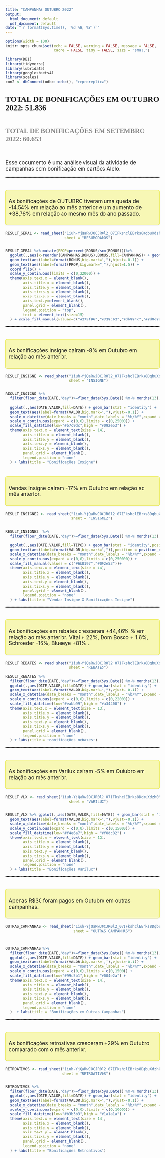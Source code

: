 ```yaml
---
title: "CAMPANHAS OUTUBRO 2022"
output:
  html_document: default
  pdf_document: default
date: "`r format(Sys.time(), '%d %B, %Y')`"
---
```

```r
options(width = 100)
knitr::opts_chunk$set(echo = FALSE, warning = FALSE, message = FALSE,
                      cache = FALSE, tidy = FALSE, size = "small")
```

<link href='https://fonts.googleapis.com/css?family=Abel' rel='stylesheet'>
<link href='https://fonts.googleapis.com/css?family=Alegreya Sans SC' rel='stylesheet'>
<style>

.main-container {
  max-width: 1200px;
  margin-left: auto;
  margin-right: auto;
}

P{
font:'Alegreya Sans SC';font-size: 17px;
}


   .red-text {
     color: red;
   }
   
  .green-text {
     color: green;
   }  

h3 { 
	font-family: 'Abel';font-size: 25px;
	margin-bottom: 0; 
	font-weight: bold;
}

h4 { 
	font-family: 'Abel';font-size: 22px;
	margin-bottom: 0; 
	font-weight: bold;
	color:#8a8a8a;
}

h5 { 
	font-family: 'Abel';font-size: 20px;
	margin-bottom: 0; 
	font-weight: bold;
	color:#b5b5b5;
}
	
	
hr {
 border-top: 2px dotted grey;
}	

.square  {
  font:'Alegreya Sans SC';font-size: 17px;
  background-color:#f7f7b5;
  border-radius: 6px;
  min-height: auto;
  max-width:auto;
  --shadow: 1px 1px 1px 1px rgb(0 0 0 / 0.25);
  box-shadow: var(--shadow);
  counter-increment: item;
  display: flex;
  justify-content: left;
  align-items: left;
  margin-bottom:20px;
  margin-top:40px;
  padding:10px;
  
}

</style>



```r
library(DBI)
library(tidyverse)
library(lubridate)
library(googlesheets4)
library(scales)
con2 <- dbConnect(odbc::odbc(), "reproreplica")
```

<h3>TOTAL DE BONIFICAÇÕES EM OUTUBRO 2022: 51.836  </h3>
</br>
<h4>TOTAL DE BONIFICAÇÕES EM SETEMBRO 2022: 60.653 </h4>
</br>


<p>Esse documento é uma análise visual da atividade de campanhas com bonificação em cartões Alelo. </p>

<hr>

<div class=square style="--shadow: rgba(0, 0, 0, 0.16) 0px 1px 4px, #f2f227 0px 0px 0px 1px;">

<P>As bonificações de OUTUBRO tiveram uma queda de -14.54% em relação ao mês anterior e um aumento de  +38,76% em relação ao mesmo mês do ano passado. </br></p>

</div>

```r
RESULT_GERAL <- read_sheet("1iuh-YjQaRwJOCJR0l2_07IFkshclEBrks8DqbuXdzh0",
                           sheet = "RESUMODADOS") 


RESULT_GERAL %>% mutate(PROP=percent(BONUS/sum(BONUS)))%>% 
  ggplot(.,aes(x=reorder(CAMPANHAS,BONUS),BONUS,fill=CAMPANHAS)) + geom_bar(stat = "identity") + 
  geom_text(aes(label=format(BONUS,big.mark=","),hjust=-0.1)) + 
  geom_text(aes(label=format(PROP,big.mark=","),hjust=1.5)) + 
  coord_flip() +
  scale_y_continuous(limits = c(0,22000)) +
  theme(axis.text.x = element_blank(),
        axis.title.x = element_blank(),
        axis.title.y = element_blank(),
        axis.ticks.y = element_blank(),
        axis.ticks.x = element_blank(),
        axis.text.y=element_blank(),
        panel.grid = element_blank(),
        legend.position = "top",
        text = element_text(size=15)
  ) + scale_fill_manual(values=c("#275f96","#328c62","#db884c","#8d8d8d","#f0dc82","#4d9385"))


```

<hr>


<div class=square style="--shadow: rgba(0, 0, 0, 0.16) 0px 1px 4px, #f2f227 0px 0px 0px 1px;">

As bonificações Insigne caíram -8% em Outubro em relação ao mês anterior.

</div>


```r

RESULT_INSIGNE <- read_sheet("1iuh-YjQaRwJOCJR0l2_07IFkshclEBrks8DqbuXdzh0",
                             sheet = "INSIGNE") 


RESULT_INSIGNE %>% 
  filter(floor_date(DATE,"day")>=floor_date(Sys.Date() %m-% months(13), 'month')) %>% 
  
  ggplot(.,aes(DATE,VALOR,fill=DATE)) + geom_bar(stat = "identity") + 
  geom_text(aes(label=format(VALOR,big.mark=","),vjust=-0.1)) + 
  scale_x_datetime(date_breaks = "month",date_labels = "%b/%Y",expand = c(0.01,0.01)) +
  scale_y_continuous(expand = c(0,0),limits = c(0,25000)) + 
  scale_fill_datetime(low="#b7c9dc",high = "#092e53") +
  theme(axis.text.x = element_text(size = 14),
        axis.title.x = element_blank(),
        axis.title.y = element_blank(),
        axis.text.y = element_blank(),
        axis.ticks.y = element_blank(),
        panel.grid = element_blank(),
        legend.position = "none"
  ) + labs(title = "Bonificações Insigne")
```


<div class=square style="--shadow: rgba(0, 0, 0, 0.16) 0px 1px 4px, #f2f227 0px 0px 0px 1px;">
Vendas Insigne caíram -17% em Outubro em relação ao mês anterior. 
</div>



```r
RESULT_INSIGNE2 <- read_sheet("1iuh-YjQaRwJOCJR0l2_07IFkshclEBrks8DqbuXdzh0",
                              sheet = "INSIGNE2") 


RESULT_INSIGNE2  %>% 
  filter(floor_date(DATE,"day")>=floor_date(Sys.Date() %m-% months(13), 'month')) %>%
  
  ggplot(.,aes(DATE,VALOR,fill=TIPO)) + geom_bar(stat = "identity",position = "dodge2") + 
  geom_text(aes(label=format(VALOR,big.mark=",")),position = position_dodge2(width =0.7),vjust=-0.1,size=5) + 
  scale_x_datetime(date_breaks = "month",date_labels = "%b/%Y",expand = c(0.01,0.01)) +
  scale_y_continuous(expand = c(0,0),limits = c(0,250000)) +
  scale_fill_manual(values = c("#6b8197","#092e53"))+
  theme(axis.text.x = element_text(size = 14),
        axis.title.x = element_blank(),
        axis.title.y = element_blank(),
        axis.text.y = element_blank(),
        axis.ticks.y = element_blank(),
        panel.grid = element_blank(),
        legend.position = "none"
  ) + labs(title = "Vendas Insigne X Bonificações Insigne")
```




<HR>

<div class=square style="--shadow: rgba(0, 0, 0, 0.16) 0px 1px 4px, #f2f227 0px 0px 0px 1px;">

As bonificações em rebates cresceram +44,46% % em relação ao mês anterior. Vital + 22%, Dom Bosco + 1.6%, Schroeder -16%, Blueeye +81%  .

</div>

```r

RESULT_REBATES <- read_sheet("1iuh-YjQaRwJOCJR0l2_07IFkshclEBrks8DqbuXdzh0",
                             sheet = "REBATES") 

RESULT_REBATES %>% 
  filter(floor_date(DATE,"day")>=floor_date(Sys.Date() %m-% months(13), 'month')) %>%
  ggplot(.,aes(DATE,VALOR,fill=DATE)) + geom_bar(stat = "identity") + 
  geom_text(aes(label=format(VALOR,big.mark=","),vjust=-0.1)) + 
  scale_x_datetime(date_breaks = "month",date_labels = "%b/%Y",expand = c(0.01,0.01)) +
  scale_y_continuous(expand = c(0,0),limits = c(0,22000)) + 
  scale_fill_datetime(low="#eabb99",high = "#a34400") +
  theme(axis.text.x = element_text(size = 13),
        axis.title.x = element_blank(),
        axis.title.y = element_blank(),
        axis.text.y = element_blank(),
        axis.ticks.y = element_blank(),
        panel.grid = element_blank(),
        legend.position = "none"
  ) + labs(title = "Bonificações Rebates")

```


<HR>

<div class=square style="--shadow: rgba(0, 0, 0, 0.16) 0px 1px 4px, #f2f227 0px 0px 0px 1px;">
As bonificações em Varilux caíram -5% em Outubro em relação ao mês anterior.     
</div>

```r

RESULT_VLX <- read_sheet("1iuh-YjQaRwJOCJR0l2_07IFkshclEBrks8DqbuXdzh0",
                             sheet = "VARILUX") 


RESULT_VLX %>% ggplot(.,aes(DATE,VALOR,fill=DATE)) + geom_bar(stat = "identity") + 
  geom_text(aes(label=format(VALOR,big.mark=","),vjust=-0.1)) + 
  scale_x_datetime(date_breaks = "month",date_labels = "%b/%Y",expand = c(0.01,0.01)) +
  scale_y_continuous(expand = c(0,0),limits = c(0,15000)) + 
  scale_fill_datetime(low="#f4e6a7",high = "#f0dc82") +
  theme(axis.text.x = element_text(size = 12),
        axis.title.x = element_blank(),
        axis.title.y = element_blank(),
        axis.text.y = element_blank(),
        axis.ticks.y = element_blank(),
        panel.grid = element_blank(),
        legend.position = "none"
  ) + labs(title = "Bonificações Varilux")

```

<hr>

<div class=square style="--shadow: rgba(0, 0, 0, 0.16) 0px 1px 4px, #f2f227 0px 0px 0px 1px;">

<p>Apenas R$30 foram pagos em Outubro em outras campanhas.</p>

</div>


```r

OUTRAS_CAMPANHAS <- read_sheet("1iuh-YjQaRwJOCJR0l2_07IFkshclEBrks8DqbuXdzh0",
                               sheet = "OUTRAS CAMPANHAS") 



OUTRAS_CAMPANHAS %>% 
  filter(floor_date(DATE,"day")>=floor_date(Sys.Date() %m-% months(13), 'month')) %>%
  ggplot(.,aes(DATE,VALOR,fill=DATE)) + geom_bar(stat = "identity") + 
  geom_text(aes(label=format(VALOR,big.mark=","),vjust=-0.1)) + 
  scale_x_datetime(date_breaks = "month",date_labels = "%b/%Y",expand = c(0.01,0.01)) +
  scale_y_continuous(expand = c(0,0),limits = c(0,1500)) + 
  scale_fill_datetime(low="#99c5b1",high = "#004e2a") +
  theme(axis.text.x = element_text(size = 14),
        axis.title.x = element_blank(),
        axis.title.y = element_blank(),
        axis.text.y = element_blank(),
        axis.ticks.y = element_blank(),
        panel.grid = element_blank(),
        legend.position = "none"
  )  + labs(title = "Bonificações em Outras Campanhas")


```



<HR>

<div class=square style="--shadow: rgba(0, 0, 0, 0.16) 0px 1px 4px, #f2f227 0px 0px 0px 1px;">

<p>As bonificações retroativas cresceram +29% em Outubro comparado com o mês anterior.</p>
</div>

```r

RETROATIVOS <- read_sheet("1iuh-YjQaRwJOCJR0l2_07IFkshclEBrks8DqbuXdzh0",
                          sheet = "RETROATIVOS") 


RETROATIVOS %>% 
  filter(floor_date(DATE,"day")>=floor_date(Sys.Date() %m-% months(13), 'month')) %>%
  ggplot(.,aes(DATE,VALOR,fill=DATE)) + geom_bar(stat = "identity") + 
  geom_text(aes(label=format(VALOR,big.mark=","),vjust=-0.1)) + 
  scale_x_datetime(date_breaks = "month",date_labels = "%b/%Y",expand = c(0.01,0.01)) +
  scale_y_continuous(expand = c(0,0),limits = c(0,10000)) + 
  scale_fill_datetime(low="#b3b3b3",high = "#1a1a1a") +
  theme(axis.text.x = element_text(size = 14),
        axis.title.x = element_blank(),
        axis.title.y = element_blank(),
        axis.text.y = element_blank(),
        axis.ticks.y = element_blank(),
        panel.grid = element_blank(),
        legend.position = "none"
  ) + labs(title = "Bonificações Retroativos")

```





